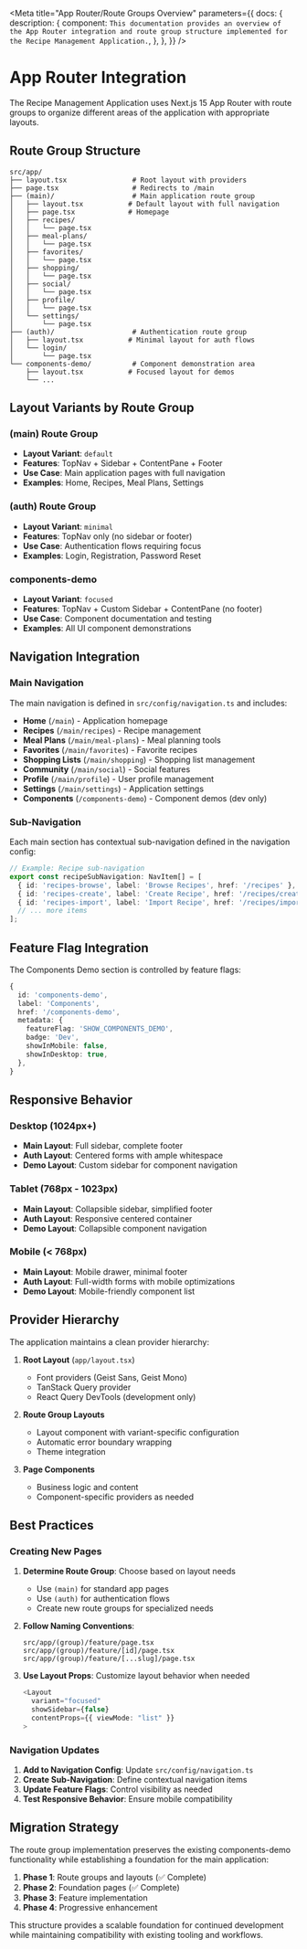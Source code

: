 
<Meta
  title="App Router/Route Groups Overview"
  parameters={{
    docs: {
      description: {
        component: `
This documentation provides an overview of the App Router integration and route group
structure implemented for the Recipe Management Application.
        `,
      },
    },
  }}
/>

# App Router Integration

The Recipe Management Application uses Next.js 15 App Router with route groups to organize
different areas of the application with appropriate layouts.

## Route Group Structure

```
src/app/
├── layout.tsx                # Root layout with providers
├── page.tsx                  # Redirects to /main
├── (main)/                   # Main application route group
│   ├── layout.tsx           # Default layout with full navigation
│   ├── page.tsx             # Homepage
│   ├── recipes/
│   │   └── page.tsx
│   ├── meal-plans/
│   │   └── page.tsx
│   ├── favorites/
│   │   └── page.tsx
│   ├── shopping/
│   │   └── page.tsx
│   ├── social/
│   │   └── page.tsx
│   ├── profile/
│   │   └── page.tsx
│   └── settings/
│       └── page.tsx
├── (auth)/                   # Authentication route group
│   ├── layout.tsx           # Minimal layout for auth flows
│   └── login/
│       └── page.tsx
└── components-demo/          # Component demonstration area
    ├── layout.tsx           # Focused layout for demos
    └── ...
```

## Layout Variants by Route Group

### (main) Route Group
- **Layout Variant**: `default`
- **Features**: TopNav + Sidebar + ContentPane + Footer
- **Use Case**: Main application pages with full navigation
- **Examples**: Home, Recipes, Meal Plans, Settings

### (auth) Route Group
- **Layout Variant**: `minimal`
- **Features**: TopNav only (no sidebar or footer)
- **Use Case**: Authentication flows requiring focus
- **Examples**: Login, Registration, Password Reset

### components-demo
- **Layout Variant**: `focused`
- **Features**: TopNav + Custom Sidebar + ContentPane (no footer)
- **Use Case**: Component documentation and testing
- **Examples**: All UI component demonstrations

## Navigation Integration

### Main Navigation
The main navigation is defined in `src/config/navigation.ts` and includes:

- **Home** (`/main`) - Application homepage
- **Recipes** (`/main/recipes`) - Recipe management
- **Meal Plans** (`/main/meal-plans`) - Meal planning tools
- **Favorites** (`/main/favorites`) - Favorite recipes
- **Shopping Lists** (`/main/shopping`) - Shopping list management
- **Community** (`/main/social`) - Social features
- **Profile** (`/main/profile`) - User profile management
- **Settings** (`/main/settings`) - Application settings
- **Components** (`/components-demo`) - Component demos (dev only)

### Sub-Navigation
Each main section has contextual sub-navigation defined in the navigation config:

```typescript
// Example: Recipe sub-navigation
export const recipeSubNavigation: NavItem[] = [
  { id: 'recipes-browse', label: 'Browse Recipes', href: '/recipes' },
  { id: 'recipes-create', label: 'Create Recipe', href: '/recipes/create' },
  { id: 'recipes-import', label: 'Import Recipe', href: '/recipes/import' },
  // ... more items
];
```

## Feature Flag Integration

The Components Demo section is controlled by feature flags:

```typescript
{
  id: 'components-demo',
  label: 'Components',
  href: '/components-demo',
  metadata: {
    featureFlag: 'SHOW_COMPONENTS_DEMO',
    badge: 'Dev',
    showInMobile: false,
    showInDesktop: true,
  },
}
```

## Responsive Behavior

### Desktop (1024px+)
- **Main Layout**: Full sidebar, complete footer
- **Auth Layout**: Centered forms with ample whitespace
- **Demo Layout**: Custom sidebar for component navigation

### Tablet (768px - 1023px)
- **Main Layout**: Collapsible sidebar, simplified footer
- **Auth Layout**: Responsive centered container
- **Demo Layout**: Collapsible component navigation

### Mobile (< 768px)
- **Main Layout**: Mobile drawer, minimal footer
- **Auth Layout**: Full-width forms with mobile optimizations
- **Demo Layout**: Mobile-friendly component list

## Provider Hierarchy

The application maintains a clean provider hierarchy:

1. **Root Layout** (`app/layout.tsx`)
   - Font providers (Geist Sans, Geist Mono)
   - TanStack Query provider
   - React Query DevTools (development only)

2. **Route Group Layouts**
   - Layout component with variant-specific configuration
   - Automatic error boundary wrapping
   - Theme integration

3. **Page Components**
   - Business logic and content
   - Component-specific providers as needed

## Best Practices

### Creating New Pages

1. **Determine Route Group**: Choose based on layout needs
   - Use `(main)` for standard app pages
   - Use `(auth)` for authentication flows
   - Create new route groups for specialized needs

2. **Follow Naming Conventions**:
   ```
   src/app/(group)/feature/page.tsx
   src/app/(group)/feature/[id]/page.tsx
   src/app/(group)/feature/[...slug]/page.tsx
   ```

3. **Use Layout Props**: Customize layout behavior when needed
   ```typescript
   <Layout
     variant="focused"
     showSidebar={false}
     contentProps={{ viewMode: "list" }}
   >
   ```

### Navigation Updates

1. **Add to Navigation Config**: Update `src/config/navigation.ts`
2. **Create Sub-Navigation**: Define contextual navigation items
3. **Update Feature Flags**: Control visibility as needed
4. **Test Responsive Behavior**: Ensure mobile compatibility

## Migration Strategy

The route group implementation preserves the existing components-demo
functionality while establishing a foundation for the main application:

1. **Phase 1**: Route groups and layouts (✅ Complete)
2. **Phase 2**: Foundation pages (✅ Complete)
3. **Phase 3**: Feature implementation
4. **Phase 4**: Progressive enhancement

This structure provides a scalable foundation for continued development
while maintaining compatibility with existing tooling and workflows.
